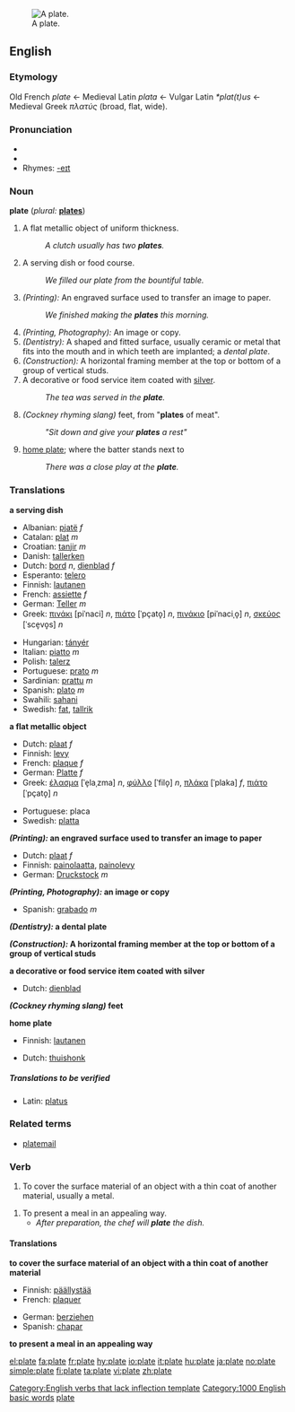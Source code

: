 [[Image:Plate by n yfe.jpg|thumb|right|A plate.]]
==English==

===Etymology===
Old French ''plate'' ← Medieval Latin ''plata'' ← Vulgar Latin ''*plat(t)us'' ← Medieval Greek ''πλατύς'' (broad, flat, wide).

===Pronunciation===
* {{IPA|/pleɪt/}}
*{{audio|en-us-plate.ogg|Audio (US)}}
* Rhymes: [[Rhymes:English:-eɪt|-eɪt]]

===Noun===
'''plate'''  (''plural:'' '''[[plates]]''')
# A flat metallic object of uniform thickness.
#: ''A clutch usually has two '''plates'''.''
# A serving dish or food course.
#: ''We filled our plate from the bountiful table.''
# ''(Printing):'' An engraved surface used to transfer an image to paper.
#: ''We finished making the '''plates''' this morning.''
# ''(Printing, Photography):'' An image or copy.
# ''(Dentistry):'' A shaped and fitted surface, usually ceramic or metal that fits into the mouth and in which teeth are implanted; a ''dental plate''.
# ''(Construction):'' A horizontal framing member at the top or bottom of a group of vertical studs.
# A decorative or food service item coated with [[silver]].
#: ''The tea was served in the '''plate'''.''
# ''(Cockney rhyming slang)'' feet, from "'''plates''' of meat".
#: ''"Sit down and give your '''plates''' a rest"''
# {{baseball}} [[home plate]]; where the batter stands next to
#: ''There was a close play at the '''plate'''.''

===Translations===
'''a serving dish'''
{{top}}
*Albanian: [[pjatë]] ''f''
*Catalan: [[plat]] ''m''
*Croatian: [[tanjir]] ''m''
*Danish: [[tallerken]]
*Dutch: [[bord]] ''n'', [[dienblad]] ''f''
*Esperanto: [[telero]]
*Finnish: [[lautanen]]
*French: [[assiette]] ''f''
*German: [[Teller]] ''m''
*Greek: [[πινάκι]] [piˈnaci] ''n'', [[πιάτο]] [ˈpçato̞] ''n'', [[πινάκιο]] [piˈnaciˌo̞] ''n'', [[σκεύος]] [ˈsce̞vo̞s] ''n''
{{mid}}
*Hungarian: [[tányér]]
*Italian: [[piatto]] ''m''
*Polish: [[talerz]]
*Portuguese: [[prato]] ''m''
*Sardinian: [[prattu]] ''m''
*Spanish: [[plato]] ''m''
*Swahili: [[sahani]]
*Swedish: [[fat]], [[tallrik]]
{{bottom}}

'''a flat metallic object'''
{{top}}
*Dutch: [[plaat]] ''f''
*Finnish: [[levy]]
*French: [[plaque]] ''f''
*German: [[Platte]] ''f''
*Greek: [[έλασμα]] [ˈe̞laˌzma] ''n'', [[φύλλο]] [ˈfilo̞] ''n'', [[πλάκα]] [ˈplaka] ''f'', [[πιάτο]] [ˈpçato̞] ''n''
{{mid}}
*Portuguese: placa
*Swedish: [[platta]]
{{bottom}}

'''''(Printing):'' an engraved surface used to transfer an image to paper'''
{{top}}
*Dutch: [[plaat]] ''f''
*Finnish: [[painolaatta]], [[painolevy]]
*German: [[Druckstock]] ''m''
{{mid}}
{{bottom}}

'''''(Printing, Photography):'' an image or copy'''
{{top}}
{{mid}}
*Spanish: [[grabado]] ''m''
{{bottom}}

'''''(Dentistry):'' a dental plate'''
{{top}}
{{mid}}
{{bottom}}

'''''(Construction):'' A horizontal framing member at the top or bottom of a group of vertical studs'''
{{top}}
{{mid}}
{{bottom}}

'''a decorative or food service item coated with silver'''
{{top}}
*Dutch: [[dienblad]]
{{mid}}
{{bottom}}

'''''(Cockney rhyming slang)'' feet'''
{{top}}
{{mid}}
{{bottom}}

'''{{baseball}} home plate'''
{{top}}
*Finnish: [[lautanen]]
{{mid}}
*Dutch: [[thuishonk]]
{{bottom}}

=====Translations to be verified=====
*Latin: [[platus]]

===Related terms===
* [[platemail]]

===Verb===
{{en-verb|plates|plating|plated}}
# To cover the surface material of an object with a thin coat of another material, usually a metal.
<!--#: ''The jewelery has a thin '''plate''' of gold.''-->
# To present a meal in an appealing way.
#*''After preparation, the chef will '''plate''' the dish.''

==== Translations ====
'''to cover the surface material of an object with a thin coat of another material'''
{{top}}
*Finnish: [[päällystää]]
*French: [[plaquer]]
{{mid}}
*German: [[ueberziehen|berziehen]]
*Spanish: [[chapar]]
{{bottom}}

'''to present a meal in an appealing way'''

[[Category:English verbs that lack inflection template]]
[[Category:1000 English basic words]]
[[Category:Baseball|plate]]

[[el:plate]]
[[fa:plate]]
[[fr:plate]]
[[hy:plate]]
[[io:plate]]
[[it:plate]]
[[hu:plate]]
[[ja:plate]]
[[no:plate]]
[[simple:plate]]
[[fi:plate]]
[[ta:plate]]
[[vi:plate]]
[[zh:plate]]